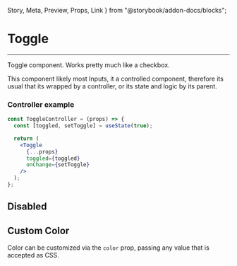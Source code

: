   Story,
  Meta,
  Preview,
  Props,
  Link
} from "@storybook/addon-docs/blocks";

<Meta title='Inputs/Toggle' component={Toggle} />

# Toggle

<hr />

Toggle component. Works pretty much like a checkbox.

<Preview withSource="none">
  <Story name="Base">
    <ToggleController />
  </Story>
</Preview>

This component likely most Inputs, it a controlled component, therefore its usual that its wrapped
by a controller, or its state and logic by its parent.

### Controller example

```jsx
const ToggleController = (props) => {
  const [toggled, setToggle] = useState(true);

  return (
    <Toggle
      {...props}
      toggled={toggled}
      onChange={setToggle}
    />
  );
};
```

## Disabled

<Preview withSource="none">
  <Story name="Disabled">
    <Box align="center">
      <ToggleController disabled />
      <Toggle disabled />
    </Box>
  </Story>
</Preview>

## Custom Color

Color can be customized via the ```color``` prop, passing any value that is accepted as CSS.

<Preview>
  <Story name="Custom Color">
    <Box align="center">
      <ToggleController color="#FF9CEE" />
      <ToggleController color="#C5A3FF" />
      <ToggleController color="#A79AFF" />
      <ToggleController color="#85E3FF" />
      <ToggleController color="#AFF8DB" />
      <ToggleController color="#FFABAB" />
    </Box>
  </Story>
</Preview>

<Props of={Toggle} />
